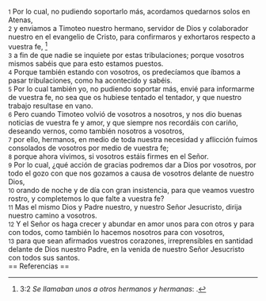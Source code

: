 {{anchor|1}} <small>1</small> Por lo cual, no pudiendo soportarlo más, acordamos quedarnos solos en Atenas,<br>
{{anchor|2}} <small>2</small> y enviamos a Timoteo nuestro hermano, servidor de Dios y colaborador nuestro en el evangelio de Cristo, para confirmaros y exhortaros respecto a vuestra fe, <ref>3:2 ''Se llamaban unos a otros hermanos y hermanas'': {{lib|LU|194|4|7}}.</ref><br>
{{anchor|3}} <small>3</small> a fin de que nadie se inquiete por estas tribulaciones; porque vosotros mismos sabéis que para esto estamos puestos.<br>
{{anchor|4}} <small>4</small> Porque también estando con vosotros, os predecíamos que íbamos a pasar tribulaciones, como ha acontecido y sabéis.<br>
{{anchor|5}} <small>5</small> Por lo cual también yo, no pudiendo soportar más, envié para informarme de vuestra fe, no sea que os hubiese tentado el tentador, y que nuestro trabajo resultase en vano.<br>
{{anchor|6}} <small>6</small> Pero cuando Timoteo volvió de vosotros a nosotros, y nos dio buenas noticias de vuestra fe y amor, y que siempre nos recordáis con cariño, deseando vernos, como también nosotros a vosotros,<br>
{{anchor|7}} <small>7</small> por ello, hermanos, en medio de toda nuestra necesidad y aflicción fuimos consolados de vosotros por medio de vuestra fe;<br>
{{anchor|8}} <small>8</small> porque ahora vivimos, si vosotros estáis firmes en el Señor.<br>
{{anchor|9}} <small>9</small> Por lo cual, ¿qué acción de gracias podremos dar a Dios por vosotros, por todo el gozo con que nos gozamos a causa de vosotros delante de nuestro Dios,<br>
{{anchor|10}} <small>10</small> orando de noche y de día con gran insistencia, para que veamos vuestro rostro, y completemos lo que falte a vuestra fe?<br>
{{anchor|11}} <small>11</small> Mas el mismo Dios y Padre nuestro, y nuestro Señor Jesucristo, dirija nuestro camino a vosotros.<br>
{{anchor|12}} <small>12</small> Y el Señor os haga crecer y abundar en amor unos para con otros y para con todos, como también lo hacemos nosotros para con vosotros,<br>
{{anchor|13}} <small>13</small> para que sean afirmados vuestros corazones, irreprensibles en santidad delante de Dios nuestro Padre, en la venida de nuestro Señor Jesucristo con todos sus santos.<br>
== Referencias ==

<references />
